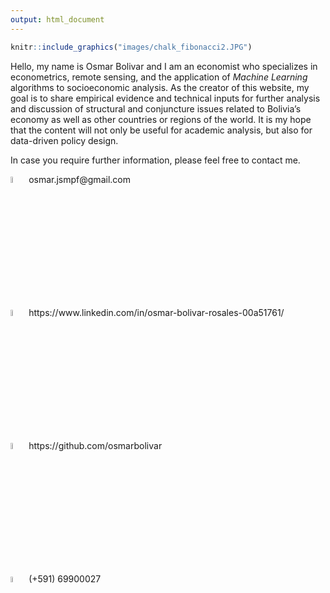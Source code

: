```yaml
---
output: html_document
---
```


```r
knitr::include_graphics("images/chalk_fibonacci2.JPG")
```

Hello, my name is Osmar Bolivar and I am an economist who specializes in econometrics, remote sensing, and the application of *Machine Learning* algorithms to socioeconomic analysis. As the creator of this website, my goal is to share empirical evidence and technical inputs for further analysis and discussion of structural and conjuncture issues related to Bolivia's economy as well as other countries or regions of the world. It is my hope that the content will not only be useful for academic analysis, but also for data-driven policy design.

In case you require further information, please feel free to contact me.

![](images/logo-gmail-9952.png){width="5%"} osmar.jsmpf@gmail.com  

![](images/linkedin-logo-png-1853.png){width="5%"} https://www.linkedin.com/in/osmar-bolivar-rosales-00a51761/  

![](images/512x512-logo-27148.png){width="5%"} https://github.com/osmarbolivar  

![](images/whatsapp-logo-png-2261.png){width="5%"} (+591) 69900027  



